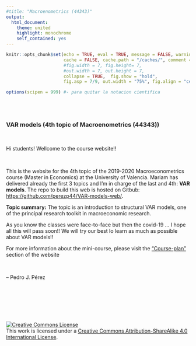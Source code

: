 ```yaml
---
#title: "Macroenometrics (44343)"
output:
  html_document:
    theme: united
    highlight: monochrome 
    self_contained: yes
---
```



```r
knitr::opts_chunk$set(echo = TRUE, eval = TRUE, message = FALSE, warning = FALSE, 
                      cache = FALSE, cache.path = "/caches/", comment = "#>",
                      #fig.width = 7, fig.height= 7,   
                      #out.width = 7, out.height = 7,
                      collapse = TRUE,  fig.show = "hold",
                      fig.asp = 7/9, out.width = "75%", fig.align = "center")
```

```r
options(scipen = 999) #- para quitar la notacion cientifica
```

<br><br>

### VAR models (4th topic of Macroenometrics (44343))

<br>


Hi students! Wellcome to the course website!!

<br>

This is the website for the 4th topic of the 2019-2020 Macroeconometrics course (Master in Economics) at the University of Valencia. Mariam has delivered already the first 3 topics and I’m in charge of the last and 4th: **VAR models**. The repo to build this web is hosted on Gitbub: <https://github.com/perezp44/VAR-models-web/>{target="_blank"}.

**Topic summary:** The topic is an introduction to structural VAR models, one of the principal research toolkit in macroeconomic research.

As you know the classes were face-to-face but then the covid-19 ... I hope all this will pass soon!! We will try our best lo learn as much as possible about VAR models!!


For more information about the mini-course, please visit the ["Course-plan"](Course-plan) section of the website


<br>


-- Pedro J. Pérez


<br><br><br><br><br>
  
<a rel="license" href="http://creativecommons.org/licenses/by-sa/4.0/"><img alt="Creative Commons License" style="border-width:0" src="https://i.creativecommons.org/l/by-sa/4.0/88x31.png" /></a><br />This work is licensed under a <a rel="license" href="http://creativecommons.org/licenses/by-sa/4.0/">Creative Commons Attribution-ShareAlike 4.0 International License</a>.
    